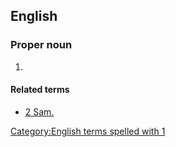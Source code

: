 ==English==

===Proper noun===
{{en-proper noun}}

# {{abbreviation of|1 Samuel|lang=en}}

====Related terms====
* [[2 Sam.]]

[[Category:English terms spelled with 1]]